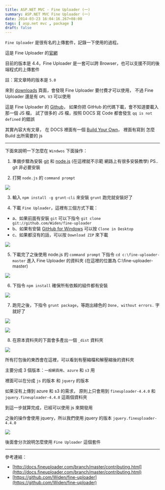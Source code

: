 ```yaml
---
title: ASP.NET MVC - Fine Uploader (一)
summary: ASP.NET MVC Fine Uploader (一)
date: 2014-03-23 16:04:16.267+08:00
tags: [ asp.net mvc , package ]
draft: false
---
```


`Fine Uploader` 是很有名的上傳套件，記錄一下使用的過程。

這是 Fine Uploader 的[官網](http://fineuploader.com/)

目前的版本是 4.4，Fine Uploader 是一套可以跨 Browser，也可以支援不同的後端程式的上傳套件

註：寫文章時的版本是 `5.0`

來到 [downloads](http://fineuploader.com/downloads.html) 頁面，會發現 Fine Uploader 要付費才可以使用，
不過 Fine Uploader 還是有 `GPL V3` 可以使用

這是 Fine Uploader 的 [Github](https://github.com/Widen/fine-uploader)，
如果你把 GitHub 的代碼下載，會不知道要載入那一個 JS 檔，
試了很多的 JS 檔，按照 DOCS 寫 Code 都會發生 `qq is not defined` 的錯誤

其實內容大有文章，
在 DOCS 裡面有一個 [Build Your Own](http://docs.fineuploader.com/branch/master/contributing.html)，
裡面有寫到 怎麼 Build 出所需要的 js

---

下面來說明一下怎麼在 `Windwos` 下面操作：

1. 準備步驟為安裝 [git](http://git-scm.com/downloads) 和 [node.js](http://nodejs.org/)  (在這裡就不示範 網路上有很多安裝教學)
 PS.. git 非必要安裝

2. 打開 `node.js` 的 `command prompt`

![](/static/images/2014/fine-uploader-01/01.webp)

3. 輸入 `npm install -g grunt-cli` 來安裝 `grunt` 跑完就安裝好了

4. 下載 `Fine Uploader`，這裡有三個方式下載：
   
- a、如果前面有安裝 `git` 可以下指令 `git clone git://github.com/Widen/fine-uploader`
- b、如果有安裝 [GitHub for Windows](http://windows.github.com/) 可以按 `Clone in Desktop`
- c、如果都沒有的話，可以按 `Download ZIP` 來下載

![](/static/images/2014/fine-uploader-01/02.webp)

5. 下載完了之後使用 node.js 的 `command prompt` 下指令 `cd c:\fine-uploader-master` 進入 Fine Uploader 的資料夾 (在這裡的位置為 C:\fine-uploader-master)

![](/static/images/2014/fine-uploader-01/03.webp)

6. 下指令 `npm install` 確保所有依賴的組件都有安裝

![](/static/images/2014/fine-uploader-01/04.webp)

7. 跑完之後，下指令 `grunt package`，等跑出綠色的 `Done, without errors.` 字就好了

![](/static/images/2014/fine-uploader-01/05.webp)

![](/static/images/2014/fine-uploader-01/06.webp)

8. 在原本資料夾的下面會多產出一個 `_dist` 資料夾

![](/static/images/2014/fine-uploader-01/07.webp)

所有打包後的東西會在這裡，可以看到有壓縮檔和解壓縮後的資料夾

主要分成 3 個版本：`一般網頁用`、`azure` 和 `s3` 用

裡面可以在分成 `js` 的版本 和 `jquery` 的版本

如果沒有上傳到 azure 和 s3 的需求，
原則上只會用到 `fineuploader-4.4.0` 和 `jquery.fineuploader-4.4.0` 這兩個資料夾

到這一步就算完成，已經可以使用 js 來開發用

之後的操作會使用 jquery，所以我們使用 jquery 的版本 `jquery.fineuploader-4.4.0`

![](/static/images/2014/fine-uploader-01/08.webp)

後面會分次說明怎麼使用 `Fine Uploader` 這個套件

---

參考連結：

- [http://docs.fineuploader.com/branch/master/contributing.html](http://docs.fineuploader.com/branch/master/contributing.html)
- [https://github.com/Widen/fine-uploader](https://github.com/Widen/fine-uploader)